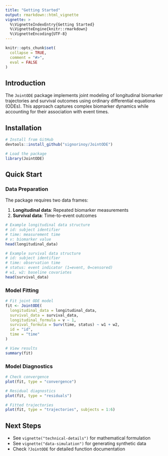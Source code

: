 ```yaml
---
title: "Getting Started"
output: rmarkdown::html_vignette
vignette: >
  %\VignetteIndexEntry{Getting Started}
  %\VignetteEngine{knitr::rmarkdown}
  %\VignetteEncoding{UTF-8}
---
```


```r
knitr::opts_chunk$set(
  collapse = TRUE,
  comment = "#>",
  eval = FALSE
)
```

## Introduction

The `JointODE` package implements joint modeling of longitudinal biomarker trajectories and survival outcomes using ordinary differential equations (ODEs). This approach captures complex biomarker dynamics while accounting for their association with event times.

## Installation

```r
# Install from GitHub
devtools::install_github("signorinoy/JointODE")

# Load the package
library(JointODE)
```

## Quick Start

### Data Preparation

The package requires two data frames:

1. **Longitudinal data**: Repeated biomarker measurements
2. **Survival data**: Time-to-event outcomes

```r
# Example longitudinal data structure
# id: subject identifier
# time: measurement time
# v: biomarker value
head(longitudinal_data)

# Example survival data structure
# id: subject identifier
# time: observation time
# status: event indicator (1=event, 0=censored)
# w1, w2: baseline covariates
head(survival_data)
```

### Model Fitting

```r
# Fit joint ODE model
fit <- JointODE(
  longitudinal_data = longitudinal_data,
  survival_data = survival_data,
  longitudinal_formula = v ~ 1,
  survival_formula = Surv(time, status) ~ w1 + w2,
  id = "id",
  time = "time"
)

# View results
summary(fit)
```

### Model Diagnostics

```r
# Check convergence
plot(fit, type = "convergence")

# Residual diagnostics
plot(fit, type = "residuals")

# Fitted trajectories
plot(fit, type = "trajectories", subjects = 1:6)
```

## Next Steps

- See `vignette("technical-details")` for mathematical formulation
- See `vignette("data-simulation")` for generating synthetic data
- Check `?JointODE` for detailed function documentation
